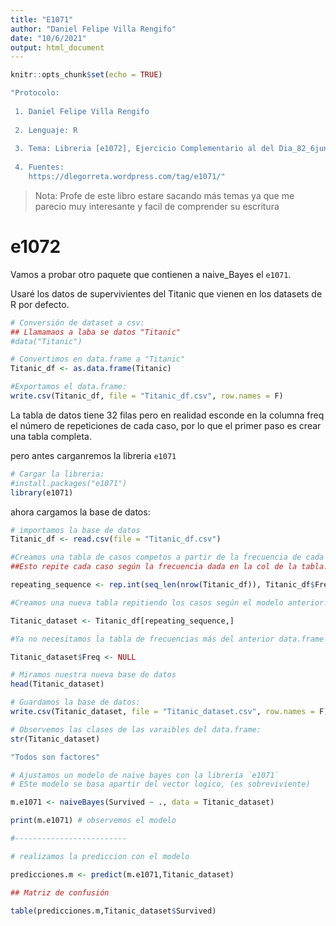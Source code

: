 ```yaml
---
title: "E1071"
author: "Daniel Felipe Villa Rengifo"
date: "10/6/2021"
output: html_document
---
```


```r
knitr::opts_chunk$set(echo = TRUE)
```

```r
"Protocolo:
 
 1. Daniel Felipe Villa Rengifo
 
 2. Lenguaje: R
 
 3. Tema: Libreria [e1072], Ejercicio Complementario al del Dia_82_6junio (Continuación del tema de Clasificadores Bayesianos) y Correción de Laplace
 
 4. Fuentes:  
    https://dlegorreta.wordpress.com/tag/e1071/"
```

> Nota: Profe de este libro estare sacando más temas ya que me parecio muy interesante y facil de comprender su escritura

# e1072

Vamos a probar otro paquete que contienen a naive_Bayes el `e1071`.

Usaré los datos de supervivientes del Titanic que vienen en los datasets de R por defecto.

```r
# Conversión de dataset a csv:
## Llamamaos a laba se datos "Titanic"
#data("Titanic")

# Convertimos en data.frame a "Titanic"
Titanic_df <- as.data.frame(Titanic)

#Exportamos el data.frame:
write.csv(Titanic_df, file = "Titanic_df.csv", row.names = F)
```

La tabla de datos tiene 32 filas pero en realidad esconde en la columna freq el número de repeticiones de cada caso, por lo que el primer paso es crear una tabla completa. 

pero antes carganremos la libreria `e1071`

```r
# Cargar la libreria:
#install.packages("e1071")
library(e1071)
```

ahora cargamos la base de datos:

```r
# importamos la base de datos
Titanic_df <- read.csv(file = "Titanic_df.csv")

#Creamos una tabla de casos competos a partir de la frecuencia de cada uno
##Esto repite cada caso según la frecuencia dada en la col de la tabla.

repeating_sequence <- rep.int(seq_len(nrow(Titanic_df)), Titanic_df$Freq)

#Creamos una nueva tabla repitiendo los casos según el modelo anterior.

Titanic_dataset <- Titanic_df[repeating_sequence,]

#Ya no necesitamos la tabla de frecuencias más del anterior data.frame

Titanic_dataset$Freq <- NULL

# Miramos nuestra nueva base de datos
head(Titanic_dataset)

# Guardamos la base de datos:
write.csv(Titanic_dataset, file = "Titanic_dataset.csv", row.names = F)

# Observemos las clases de las varaibles del data.frame:
str(Titanic_dataset)

"Todos son factores"

# Ajustamos un modelo de naive bayes con la librería `e1071`
# ESte modelo se basa apartir del vector logico, (es sobreviviente)

m.e1071 <- naiveBayes(Survived ~ ., data = Titanic_dataset)

print(m.e1071) # observemos el modelo

#-------------------------

# realizamos la prediccion con el modelo

predicciones.m <- predict(m.e1071,Titanic_dataset)

## Matriz de confusión

table(predicciones.m,Titanic_dataset$Survived)
```



